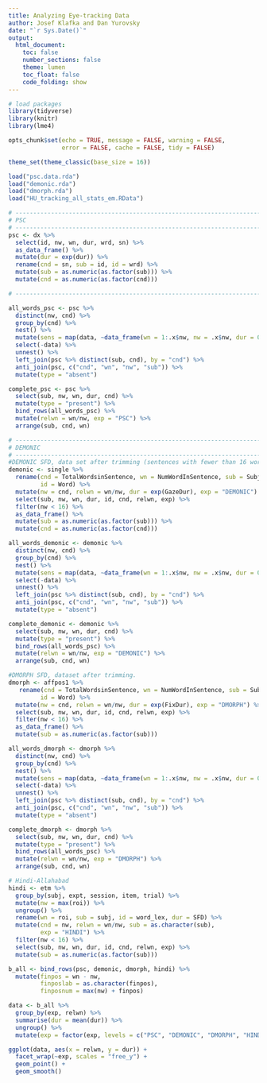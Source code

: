 ```yaml
---
title: Analyzing Eye-tracking Data
author: Josef Klafka and Dan Yurovsky
date: "`r Sys.Date()`"
output: 
  html_document:
    toc: false
    number_sections: false
    theme: lumen
    toc_float: false
    code_folding: show 
---
```


```r
# load packages
library(tidyverse)
library(knitr)
library(lme4)

opts_chunk$set(echo = TRUE, message = FALSE, warning = FALSE, 
               error = FALSE, cache = FALSE, tidy = FALSE)

theme_set(theme_classic(base_size = 16))
```

```r
load("psc.data.rda")
load("demonic.rda") 
load("dmorph.rda")
load("HU_tracking_all_stats_em.RData")
```

```r
# ------------------------------------------------------------------------------
# PSC
# ------------------------------------------------------------------------------
psc <- dx %>%
  select(id, nw, wn, dur, wrd, sn) %>%
  as_data_frame() %>%
  mutate(dur = exp(dur)) %>%
  rename(cnd = sn, sub = id, id = wrd) %>%
  mutate(sub = as.numeric(as.factor(sub))) %>%
  mutate(cnd = as.numeric(as.factor(cnd)))

# ------------------------------------------------------------------------------

all_words_psc <- psc %>%
  distinct(nw, cnd) %>%
  group_by(cnd) %>%
  nest() %>%
  mutate(sens = map(data, ~data_frame(wn = 1:.x$nw, nw = .x$nw, dur = 0))) %>%
  select(-data) %>%
  unnest() %>%
  left_join(psc %>% distinct(sub, cnd), by = "cnd") %>%
  anti_join(psc, c("cnd", "wn", "nw", "sub")) %>%
  mutate(type = "absent")

complete_psc <- psc %>%
  select(sub, nw, wn, dur, cnd) %>%
  mutate(type = "present") %>%
  bind_rows(all_words_psc) %>%
  mutate(relwn = wn/nw, exp = "PSC") %>%
  arrange(sub, cnd, wn)

# ------------------------------------------------------------------------------
# DEMONIC
# ------------------------------------------------------------------------------
#DEMONIC SFD, data set after trimming (sentences with fewer than 16 words, extra short and long fixations removed, etc)
demonic <- single %>%
  rename(cnd = TotalWordsinSentence, wn = NumWordInSentence, sub = Subject, 
         id = Word) %>%
  mutate(nw = cnd, relwn = wn/nw, dur = exp(GazeDur), exp = "DEMONIC") %>%
  select(sub, nw, wn, dur, id, cnd, relwn, exp) %>%
  filter(nw < 16) %>%
  as_data_frame() %>%
  mutate(sub = as.numeric(as.factor(sub))) %>%
  mutate(cnd = as.numeric(as.factor(cnd)))

all_words_demonic <- demonic %>%
  distinct(nw, cnd) %>%
  group_by(cnd) %>%
  nest() %>%
  mutate(sens = map(data, ~data_frame(wn = 1:.x$nw, nw = .x$nw, dur = 0))) %>%
  select(-data) %>%
  unnest() %>%
  left_join(psc %>% distinct(sub, cnd), by = "cnd") %>%
  anti_join(psc, c("cnd", "wn", "nw", "sub")) %>%
  mutate(type = "absent")

complete_demonic <- demonic %>%
  select(sub, nw, wn, dur, cnd) %>%
  mutate(type = "present") %>%
  bind_rows(all_words_psc) %>%
  mutate(relwn = wn/nw, exp = "DEMONIC") %>%
  arrange(sub, cnd, wn)

#DMORPH SFD, dataset after trimming.
dmorph <- affpos1 %>%
   rename(cnd = TotalWordsinSentence, wn = NumWordInSentence, sub = Subject, 
         id = Word) %>%
  mutate(nw = cnd, relwn = wn/nw, dur = exp(FixDur), exp = "DMORPH") %>%
  select(sub, nw, wn, dur, id, cnd, relwn, exp) %>%
  filter(nw < 16) %>%
  as_data_frame() %>%
  mutate(sub = as.numeric(as.factor(sub)))

all_words_dmorph <- dmorph %>%
  distinct(nw, cnd) %>%
  group_by(cnd) %>%
  nest() %>%
  mutate(sens = map(data, ~data_frame(wn = 1:.x$nw, nw = .x$nw, dur = 0))) %>%
  select(-data) %>%
  unnest() %>%
  left_join(psc %>% distinct(sub, cnd), by = "cnd") %>%
  anti_join(psc, c("cnd", "wn", "nw", "sub")) %>%
  mutate(type = "absent")

complete_dmorph <- dmorph %>%
  select(sub, nw, wn, dur, cnd) %>%
  mutate(type = "present") %>%
  bind_rows(all_words_psc) %>%
  mutate(relwn = wn/nw, exp = "DMORPH") %>%
  arrange(sub, cnd, wn)

# Hindi-Allahabad 
hindi <- etm %>%
  group_by(subj, expt, session, item, trial) %>%
  mutate(nw = max(roi)) %>%
  ungroup() %>%
  rename(wn = roi, sub = subj, id = word_lex, dur = SFD) %>%
  mutate(cnd = nw, relwn = wn/nw, sub = as.character(sub),
         exp = "HINDI") %>%
  filter(nw < 16) %>%
  select(sub, nw, wn, dur, id, cnd, relwn, exp) %>%
  mutate(sub = as.numeric(as.factor(sub)))
```

```r
b_all <- bind_rows(psc, demonic, dmorph, hindi) %>%
  mutate(finpos = wn - nw,
         finposlab = as.character(finpos),
         finposnum = max(nw) + finpos)
```

```r
data <- b_all %>%
  group_by(exp, relwn) %>%
  summarise(dur = mean(dur)) %>%
  ungroup() %>%
  mutate(exp = factor(exp, levels = c("PSC", "DEMONIC", "DMORPH", "HINDI")))

ggplot(data, aes(x = relwn, y = dur)) + 
  facet_wrap(~exp, scales = "free_y") + 
  geom_point() + 
  geom_smooth()

```
